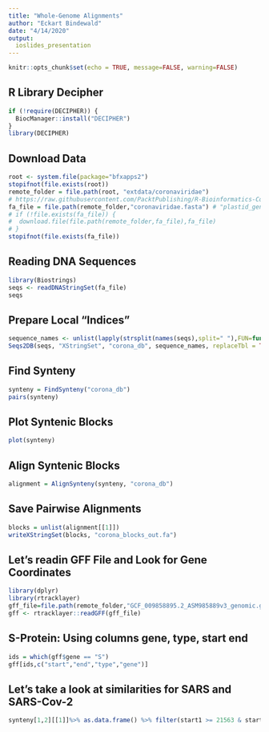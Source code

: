 ```yaml
---
title: "Whole-Genome Alignments"
author: "Eckart Bindewald"
date: "4/14/2020"
output:
  ioslides_presentation
---
```


```r
knitr::opts_chunk$set(echo = TRUE, message=FALSE, warning=FALSE)
```

## R Library Decipher

```r
if (!require(DECIPHER)) {
  BiocManager::install("DECIPHER")
}
library(DECIPHER)
```

## Download Data

```r

root <- system.file(package="bfxapps2")
stopifnot(file.exists(root))
remote_folder = file.path(root, "extdata/coronaviridae")
# https://raw.githubusercontent.com/PacktPublishing/R-Bioinformatics-Cookbook/master/datasets/ch3"
fa_file = file.path(remote_folder,"coronaviridae.fasta") # "plastid_genomes.fa"
# if (!file.exists(fa_file)) {
#  download.file(file.path(remote_folder,fa_file),fa_file)
# }
stopifnot(file.exists(fa_file))
```

## Reading DNA Sequences

```r
library(Biostrings)
seqs <- readDNAStringSet(fa_file)
seqs
```

## Prepare Local "Indices"

```r
sequence_names <- unlist(lapply(strsplit(names(seqs),split=" "),FUN=function(x){x[1]}))
Seqs2DB(seqs, "XStringSet", "corona_db", sequence_names, replaceTbl = TRUE)

```

## Find Synteny

```r
synteny = FindSynteny("corona_db")
pairs(synteny)
```


## Plot Syntenic Blocks

```r
plot(synteny)
```

## Align Syntenic Blocks

```r
alignment = AlignSynteny(synteny, "corona_db")
```

## Save Pairwise Alignments

```r
blocks = unlist(alignment[[1]])
writeXStringSet(blocks, "corona_blocks_out.fa")
```

## Let's readin GFF File and Look for Gene Coordinates

```r
library(dplyr)
library(rtracklayer)
gff_file=file.path(remote_folder,"GCF_009858895.2_ASM985889v3_genomic.gff")
gff <- rtracklayer::readGFF(gff_file)

```

## S-Protein: Using columns gene, type, start end

```r
ids = which(gff$gene == "S")
gff[ids,c("start","end","type","gene")]
```

## Let's take a look at similarities for SARS and SARS-Cov-2

```r
synteny[1,2][[1]]%>% as.data.frame() %>% filter(start1 >= 21563 & start1 <= 25384)
```
